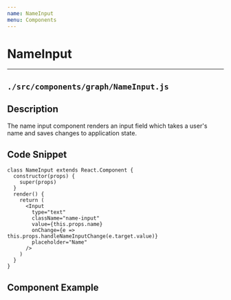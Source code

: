 ```yaml
---
name: NameInput
menu: Components
---
```



# NameInput
---
## ```./src/components/graph/NameInput.js```
## Description
The name input component renders an input field which takes a user's name and saves changes to application state.

## Code Snippet
```
class NameInput extends React.Component {
  constructor(props) {
    super(props)
  }
  render() {
    return (
      <Input
        type="text"
        className="name-input"
        value={this.props.name}
        onChange={e => this.props.handleNameInputChange(e.target.value)}
        placeholder="Name"
      />
    )
  }
}
```

## Component Example
<Playground>
    <NameInput />
</ Playground>